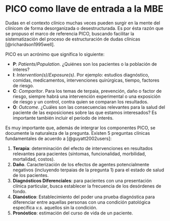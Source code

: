 # PICO como llave de entrada a la MBE {#pico}

Dudas en el contexto clínico muchas veces pueden surgir en la mente del clínicom de forma desorganizada o desestructurada. Es por ésta razón que se propuso el marco de referencia PICO, buscando facilitar la sistematización del proceso de estructuración de dudas clínicas [@richardson1995well].

PICO es un acrónimo que significa lo siguiente:

   - **P**: *Patients*/*Population*. ¿Quiénes son los pacientes o la población de interes?
   - **I**: *Intervention(s)*/*Exposure(s)*. Por ejemplo: estudios diagnóstico, comidas, medicamentos, intervenciones quirúrgicas, tiempo, factores de riesgo.
   - **C**: *Comparitor*. Para los temas de terpaia, prevención, daño o factor de riesgo, siempre habrá una intervención experimental o una exposición de riesgo y un control, contra quien se comparan los resultados.
   - **O**: *Outcome*. ¿Cuáles son las consecuencias relevantes para la salud del paciente de las exposiciones sobre las que estamos interesados? Es importante también incluir el período de interés.

Es muy importante que, además de intergrar los componentes PICO, se documente la naturaleza de la pregunta. Existen 5 preguntas clínicas fundamentales de acuerdo a [@guyatt2002users]:

  1. **Terapia**: determinación del efecto de intervenciones en resultados relevantes para pacientes (síntomas, funcionalidad, morbilidad, mortalidad, costos).
  1. **Daño**. Caracterización de los efectos de agentes potencialmente negativos (incluyendo terpaias de la pregunta 1) para el estado de salud de los pacientes.
  1. **Diagnósticos Diferenciales**: para pacientes con una presentación clínica particular, busca establecer la frecuencia de los desórdenes de fondo.
  1. **Dianóstico**: Establecimiento del poder una prueba diagnóstica para diferenciar entre aquellas personas con una condición patológica específica *v.s.* aquellos sin la condición.
  1. **Pronóstico**: estimación del curso de vida de un paciente.
